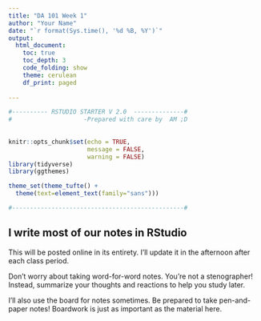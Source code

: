 ```yaml
---
title: "DA 101 Week 1"
author: "Your Name"
date: "`r format(Sys.time(), '%d %B, %Y')`"
output: 
  html_document:
    toc: true
    toc_depth: 3
    code_folding: show
    theme: cerulean
    df_print: paged
  
---
```


```r

#---------- RSTUDIO STARTER V 2.0  --------------#
#                    -Prepared with care by  AM ;D
                
                                                                          
knitr::opts_chunk$set(echo = TRUE, 
                      message = FALSE, 
                      warning = FALSE)      
library(tidyverse)                
library(ggthemes)                    

theme_set(theme_tufte() +                                     
  theme(text=element_text(family="sans")))  

#------------------------------------------------#
```














## I write most of our notes in RStudio

This will be posted online in its entirety.  I'll update it in the afternoon after each class period.

Don't worry about taking word-for-word notes.  You're not a stenographer!  Instead, summarize your thoughts and reactions to help you study later.

I'll also use the board for notes sometimes.  Be prepared to take pen-and-paper notes!  Boardwork is just as important as the material here.

